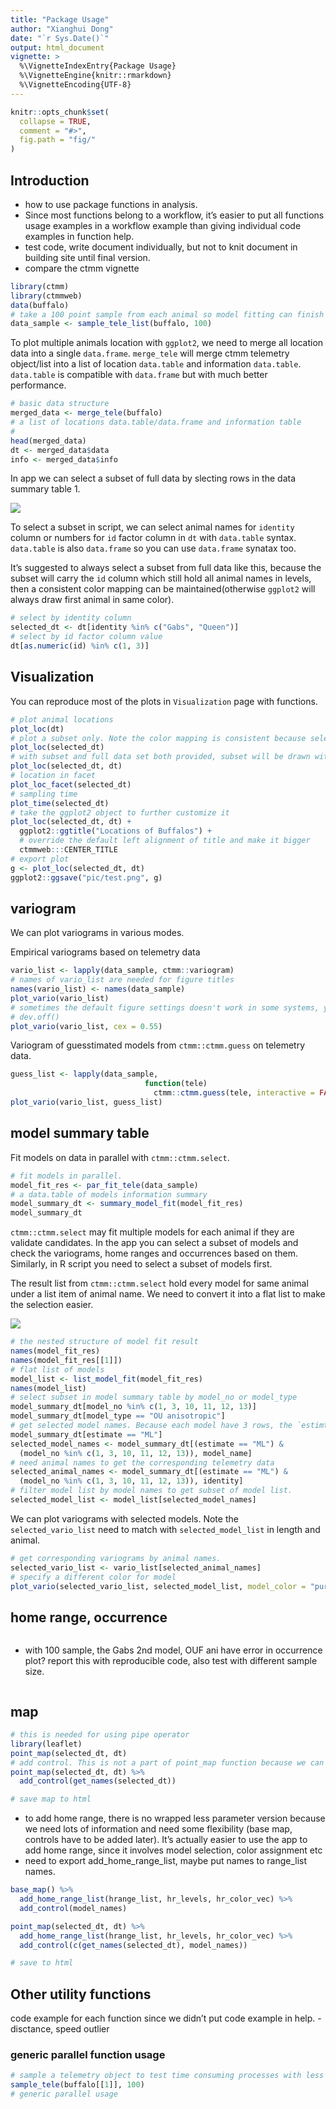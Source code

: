 ```yaml
---
title: "Package Usage"
author: "Xianghui Dong"
date: "`r Sys.Date()`"
output: html_document
vignette: >
  %\VignetteIndexEntry{Package Usage}
  %\VignetteEngine{knitr::rmarkdown}
  %\VignetteEncoding{UTF-8}
---
```


```r
knitr::opts_chunk$set(
  collapse = TRUE,
  comment = "#>",
  fig.path = "fig/"
)
```

## Introduction
- how to use package functions in analysis.
- Since most functions belong to a workflow, it's easier to put all functions usage examples in a workflow example than giving individual code examples in function help.
- test code, write document individually, but not to knit document in building site until final version.
- compare the ctmm vignette

```r
library(ctmm)
library(ctmmweb)
data(buffalo)
# take a 100 point sample from each animal so model fitting can finish quicker
data_sample <- sample_tele_list(buffalo, 100)
```

To plot multiple animals location with `ggplot2`, we need to merge all location data into a single `data.frame`. `merge_tele` will merge ctmm telemetry object/list into a list of location `data.table` and information `data.table`. `data.table` is compatible with `data.frame` but with much better performance.

```r
# basic data structure
merged_data <- merge_tele(buffalo)
# a list of locations data.table/data.frame and information table
# 
head(merged_data)
dt <- merged_data$data
info <- merged_data$info
```

In app we can select a subset of full data by slecting rows in the data summary table 1.

![](pic/01_summary_table.png)


To select a subset in script, we can select animal names for `identity` column or numbers for `id` factor column in `dt` with `data.table` syntax. `data.table` is also `data.frame` so you can use `data.frame` synatax too.

It's suggested to always select a subset from full data like this, because the subset will carry the `id` column which still hold all animal names in levels, then a consistent color mapping can be maintained(otherwise `ggplot2` will always draw first animal in same color).

```r
# select by identity column
selected_dt <- dt[identity %in% c("Gabs", "Queen")]
# select by id factor column value
dt[as.numeric(id) %in% c(1, 3)]
```

## Visualization

You can reproduce most of the plots in `Visualization` page with functions. 

```r
# plot animal locations
plot_loc(dt)
# plot a subset only. Note the color mapping is consistent because selected_dt  id column hold all animal names in levels.
plot_loc(selected_dt)
# with subset and full data set both provided, subset will be drawn with full data as background. 
plot_loc(selected_dt, dt)
# location in facet
plot_loc_facet(selected_dt)
# sampling time
plot_time(selected_dt)
# take the ggplot2 object to further customize it
plot_loc(selected_dt, dt) +
  ggplot2::ggtitle("Locations of Buffalos") +
  # override the default left alignment of title and make it bigger
  ctmmweb:::CENTER_TITLE
# export plot
g <- plot_loc(selected_dt, dt)
ggplot2::ggsave("pic/test.png", g)
```



## variogram

We can plot variograms in various modes. 

Empirical variograms based on telemetry data
```r
vario_list <- lapply(data_sample, ctmm::variogram)
# names of vario_list are needed for figure titles
names(vario_list) <- names(data_sample)
plot_vario(vario_list)
# sometimes the default figure settings doesn't work in some systems, you can clear the plot device then use a smaller title size
# dev.off()
plot_vario(vario_list, cex = 0.55)
```

Variogram of guesstimated models from `ctmm::ctmm.guess` on telemetry data.

```r
guess_list <- lapply(data_sample,
                              function(tele) 
                                ctmm::ctmm.guess(tele, interactive = FALSE))
plot_vario(vario_list, guess_list)
```

## model summary table

Fit models on data in parallel with `ctmm::ctmm.select`.

```r

# fit models in parallel.
model_fit_res <- par_fit_tele(data_sample)
# a data.table of models information summary
model_summary_dt <- summary_model_fit(model_fit_res)
model_summary_dt
```

`ctmm::ctmm.select` may fit multiple models for each animal if they are validate candidates. In the app you can select a subset of models and check the variograms, home ranges and occurrences based on them. Similarly, in R script you need to select a subset of models first.

The result list from `ctmm::ctmm.select` hold every model for same animal under a list item of animal name. We need to convert it into a flat list to make the selection easier.

![](pic/05_model_res_structure.png)


```r
# the nested structure of model fit result
names(model_fit_res)
names(model_fit_res[[1]])
# flat list of models
model_list <- list_model_fit(model_fit_res)
names(model_list)
# select subset in model summary table by model_no or model_type
model_summary_dt[model_no %in% c(1, 3, 10, 11, 12, 13)]
model_summary_dt[model_type == "OU anisotropic"]
# get selected model names. Because each model have 3 rows, the `estimte == "ML"` filter can make sure each model only be selected once
model_summary_dt[estimate == "ML"]
selected_model_names <- model_summary_dt[(estimate == "ML") &
  (model_no %in% c(1, 3, 10, 11, 12, 13)), model_name]
# need animal names to get the corresponding telemetry data
selected_animal_names <- model_summary_dt[(estimate == "ML") &
  (model_no %in% c(1, 3, 10, 11, 12, 13)), identity]
# filter model list by model names to get subset of model list.
selected_model_list <- model_list[selected_model_names]
```

We can plot variograms with selected models. Note the `selected_vario_list` need to match with `selected_model_list` in length and animal.

```r
# get corresponding variograms by animal names.
selected_vario_list <- vario_list[selected_animal_names]
# specify a different color for model
plot_vario(selected_vario_list, selected_model_list, model_color = "purple")
```

## home range, occurrence

```r

```

- with 100 sample, the Gabs 2nd model, OUF ani have error in occurrence plot? report this with reproducible code, also test with different sample size.
```r

```

## map

```r
# this is needed for using pipe operator
library(leaflet)
point_map(selected_dt, dt)
# add control. This is not a part of point_map function because we can only add control once and after all layers are added. If we want to overlay home range over points, we need to add control after home range layer are added.
point_map(selected_dt, dt) %>% 
  add_control(get_names(selected_dt))

# save map to html

```

- to add home range, there is no wrapped less parameter version because we need lots of information and need some flexibility (base map, controls have to be added later). It's actually easier to use the app to add home range, since it involves model selection, color assignment etc
- need to export add_home_range_list, maybe put names to range_list names.
```r
base_map() %>% 
  add_home_range_list(hrange_list, hr_levels, hr_color_vec) %>% 
  add_control(model_names)

point_map(selected_dt, dt) %>% 
  add_home_range_list(hrange_list, hr_levels, hr_color_vec) %>% 
  add_control(c(get_names(selected_dt), model_names))

# save to html

```

## Other utility functions
code example for each function since we didn't put code example in help.
- disctance, speed outlier

### generic parallel function usage
```r
# sample a telemetry object to test time consuming processes with less time
sample_tele(buffalo[[1]], 100)
# generic parallel usage
```
